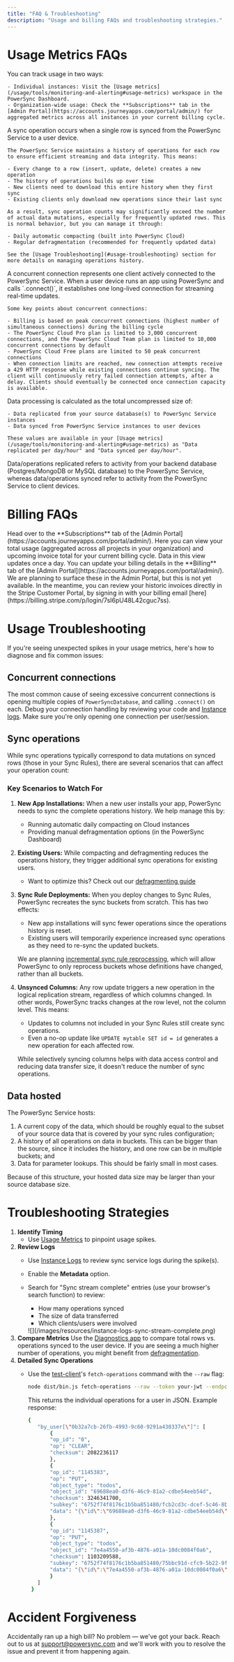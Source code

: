 ```yaml
---
title: "FAQ & Troubleshooting"
description: "Usage and billing FAQs and troubleshooting strategies."
---
```


# Usage Metrics FAQs

<AccordionGroup>
  <Accordion title="Where can I review my PowerSync Service usage?">
    You can track usage in two ways:

    - Individual instances: Visit the [Usage metrics](/usage/tools/monitoring-and-alerting#usage-metrics) workspace in the PowerSync Dashboard.
    - Organization-wide usage: Check the **Subscriptions** tab in the [Admin Portal](https://accounts.journeyapps.com/portal/admin/) for aggregated metrics across all instances in your current billing cycle.
  </Accordion>
  <Accordion title="What are sync operations?">
    A sync operation occurs when a single row is synced from the PowerSync Service to a user device.

    The PowerSync Service maintains a history of operations for each row to ensure efficient streaming and data integrity. This means:

    - Every change to a row (insert, update, delete) creates a new operation
    - The history of operations builds up over time
    - New clients need to download this entire history when they first sync
    - Existing clients only download new operations since their last sync

    As a result, sync operation counts may significantly exceed the number of actual data mutations, especially for frequently updated rows. This is normal behavior, but you can manage it through:

    - Daily automatic compacting (built into PowerSync Cloud)
    - Regular defragmentation (recommended for frequently updated data)

    See the [Usage Troubleshooting](#usage-troubleshooting) section for more details on managing operations history.
  </Accordion>
  <Accordion title="What are concurrent connections?">
    A concurrent connection represents one client actively connected to the PowerSync Service. When a user device runs an app using PowerSync and calls `.connect()`, it establishes one long-lived connection for streaming real-time updates.

    Some key points about concurrent connections:

    - Billing is based on peak concurrent connections (highest number of simultaneous connections) during the billing cycle
    - The PowerSync Cloud Pro plan is limited to 3,000 concurrent connections, and the PowerSync Cloud Team plan is limited to 10,000 concurrent connections by default
    - PowerSync Cloud Free plans are limited to 50 peak concurrent connections
    - When connection limits are reached, new connection attempts receive a 429 HTTP response while existing connections continue syncing. The client will continuously retry failed connection attempts, after a delay. Clients should eventually be connected once connection capacity is available.
  </Accordion>
  <Accordion title="What comprises data processing?">
    Data processing is calculated as the total uncompressed size of:

    - Data replicated from your source database(s) to PowerSync Service instances
    - Data synced from PowerSync Service instances to user devices

    These values are available in your [Usage metrics](/usage/tools/monitoring-and-alerting#usage-metrics) as "Data replicated per day/hour" and "Data synced per day/hour".
  </Accordion>
  <Accordion title="What is the difference between data/operations replicated vs synced?">
    Data/operations replicated refers to activity from your backend database (Postgres/MongoDB or MySQL database) to the PowerSync Service, whereas data/operations synced refer to activity from the PowerSync Service to client devices.
  </Accordion>
</AccordionGroup>

# Billing FAQs

<AccordionGroup>
  <Accordion title="Where can I see details about my current billing cycle?">
    Head over to the **Subscriptions** tab of the [Admin Portal](https://accounts.journeyapps.com/portal/admin/). Here you can view your total usage (aggregated across all projects in your organization) and upcoming invoice total for your current billing cycle. Data in this view updates once a day.
  </Accordion>
  <Accordion title="Where can I update my billing details, e.g. the email that receives billing receipts?">
    You can update your billing details in the **Billing** tab of the [Admin Portal](https://accounts.journeyapps.com/portal/admin/).
  </Accordion>
  <Accordion title="Can I view my historic invoices?">
    We are planning to surface these in the Admin Portal, but this is not yet available. In the meantime, you can review your historic invoices directly in the Stripe Customer Portal, by signing in with your billing email [here](https://billing.stripe.com/p/login/7sI6pU48L42cguc7ss).
  </Accordion>
</AccordionGroup>

# Usage Troubleshooting

If you're seeing unexpected spikes in your usage metrics, here's how to diagnose and fix common issues:

## Concurrent connections

The most common cause of seeing excessive concurrent connections is opening multiple copies of `PowerSyncDatabase`, and calling `.connect()` on each. Debug your connection handling by reviewing your code and [Instance logs](/usage/tools/monitoring-and-alerting#instance-logs). Make sure you're only opening one connection per user/session.

## Sync operations

While sync operations typically correspond to data mutations on synced rows (those in your Sync Rules), there are several scenarios that can affect your operation count:

### Key Scenarios to Watch For

1. **New App Installations:**
   When a new user installs your app, PowerSync needs to sync the complete operations history. We help manage this by:
   - Running automatic daily compacting on Cloud instances
   - Providing manual defragmentation options (in the PowerSync Dashboard)
2. **Existing Users:**
   While compacting and defragmenting reduces the operations history, they trigger additional sync operations for existing users.
   - Want to optimize this? Check out our [defragmenting guide](/usage/lifecycle-maintenance/compacting-buckets#defragmenting)
3. **Sync Rule Deployments:**
   When you deploy changes to Sync Rules, PowerSync recreates the sync buckets from scratch. This has two effects:
   - New app installations will sync fewer operations since the operations history is reset.
   - Existing users will temporarily experience increased sync operations as they need to re-sync the updated buckets.

   We are planning [incremental sync rule reprocessing](https://roadmap.powersync.com/c/85-more-efficient-sync-reprocessing), which will allow PowerSync to only reprocess buckets whose definitions have changed, rather than all buckets.
4. **Unsynced Columns:**
   Any row update triggers a new operation in the logical replication stream, regardless of which columns changed. In other words, PowerSync tracks changes at the row level, not the column level. This means:
   - Updates to columns not included in your Sync Rules still create sync operations.
   - Even a no-op update like `UPDATE mytable SET id = id` generates a new operation for each affected row.

   While selectively syncing columns helps with data access control and reducing data transfer size, it doesn't reduce the number of sync operations.

## Data hosted

The PowerSync Service hosts:

1. A current copy of the data, which should be roughly equal to the subset of your source data that is covered by your sync rules configuration;
2. A history of all operations on data in buckets. This can be bigger than the source, since it includes the history, and one row can be in multiple buckets; and
3. Data for parameter lookups. This should be fairly small in most cases.

Because of this structure, your hosted data size may be larger than your source database size.

# Troubleshooting Strategies

1. **Identify Timing**
   - Use [Usage Metrics](/usage/tools/monitoring-and-alerting#usage-metrics) to pinpoint usage spikes.
2. **Review Logs**
   - Use [Instance Logs](/usage/tools/monitoring-and-alerting#instance-logs) to review sync service logs during the spike(s).
   - Enable the **Metadata** option.
   - Search for "Sync stream complete" entries (use your browser's search function) to review:
     - How many operations synced
     - The size of data transferred
     - Which clients/users were involved

     <Frame caption="Example of 'Sync stream complete' logs">
       ![](/images/resources/instance-logs-sync-stream-complete.png)
     </Frame>
3. **Compare Metrics**
   Use the [Diagnostics app](https://github.com/powersync-ja/powersync-js/tree/main/tools/diagnostics-app) to compare total rows vs. operations synced to the user device. If you are seeing a much higher number of operations, you might benefit from [defragmentation](/usage/lifecycle-maintenance/compacting-buckets#defragmenting).
4. **Detailed Sync Operations**
   - Use the [test-client](https://github.com/powersync-ja/powersync-service/blob/main/test-client/src/bin.ts)'s `fetch-operations` command with the `--raw` flag:

     ```bash
     node dist/bin.js fetch-operations --raw --token your-jwt --endpoint https://12345.powersync.journeyapps.com
     ```

     This returns the individual operations for a user in JSON. Example response:

     ```bash
     {
        "by_user[\"0b32a7cb-26fb-4993-9c60-9291a430337e\"]": [
            {
            "op_id": "0",
            "op": "CLEAR",
            "checksum": 2082236117
            },
            {
            "op_id": "1145383",
            "op": "PUT",
            "object_type": "todos",
            "object_id": "69688ea0-d3f6-46c9-81a2-cdbe54eeb54d",
            "checksum": 3246341700,
            "subkey": "6752f74f8176c1b5ba851480/fcb2cd3c-dcef-5c46-8b17-7b83d31fda2b",
            "data": "{\"id\":\"69688ea0-d3f6-46c9-81a2-cdbe54eeb54d\",\"created_at\":\"2024-09-16 10:16:35.352665Z\",\"description\":\"Buy groceries\",\"user_id\":\"0b32a7cb-26fb-4993-9c60-9291a430337e\"}"
            },
            {
            "op_id": "1145387",
            "op": "PUT",
            "object_type": "todos",
            "object_id": "7e4a4550-af3b-4876-a01a-10dc0084f0a6",
            "checksum": 1103209588,
            "subkey": "6752f74f8176c1b5ba851480/75bbc91d-cfc9-5b22-9f85-ea31a8720bf8",
            "data": "{\"id\":\"7e4a4550-af3b-4876-a01a-10dc0084f0a6\",\"created_at\":\"2024-10-07 16:17:37Z\",\"description\":\"Plant tomatoes\",\"user_id\":\"0b32a7cb-26fb-4993-9c60-9291a430337e\"}"
            }
        ]
      }
     ```

# Accident Forgiveness

Accidentally ran up a high bill? No problem — we've got your back. Reach out to us at [support@powersync.com](mailto:support@powersync.com) and we'll work with you to resolve the issue and prevent it from happening again.